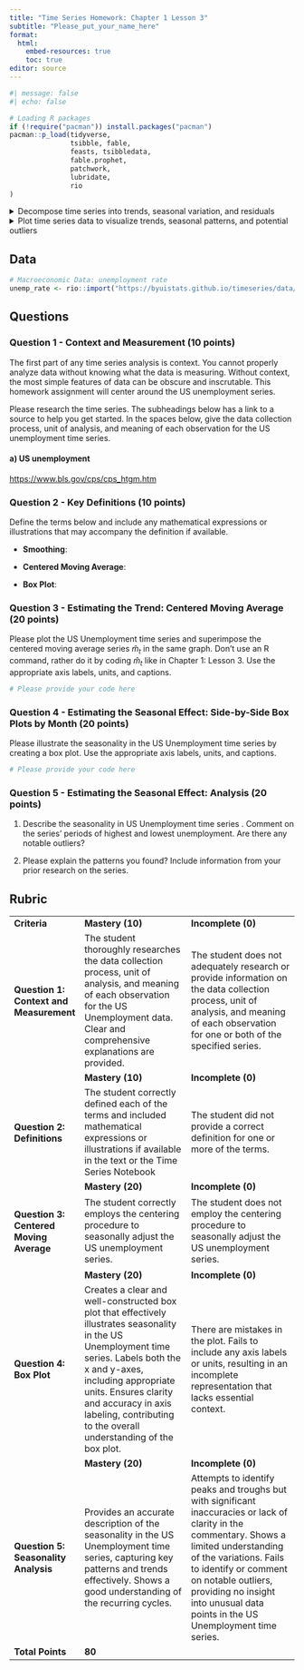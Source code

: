 ```yaml
---
title: "Time Series Homework: Chapter 1 Lesson 3"
subtitle: "Please_put_your_name_here"
format: 
  html:
    embed-resources: true
    toc: true
editor: source
---
```


```r
#| message: false
#| echo: false

# Loading R packages
if (!require("pacman")) install.packages("pacman")
pacman::p_load(tidyverse, 
               tsibble, fable,
               feasts, tsibbledata,
               fable.prophet,
               patchwork,
               lubridate, 
               rio 
)
```

<details>

<summary>Decompose time series into trends, seasonal variation, and residuals</summary>
-   Define smoothing
-   Compute the centered moving average for a time series
-   Estimate the trend component using moving averages

</details>


<details>

<summary>Plot time series data to visualize trends, seasonal patterns, and potential outliers</summary>
-   Plot the estimated trend of a time series using a moving average
-   Make box plots to examine seasonality
-   Interpret the trend and seasonal pattern observed in a time series

</details>


<!-- Assignment Begins Here-->

## Data

```r
# Macroeconomic Data: unemployment rate
unemp_rate <- rio::import("https://byuistats.github.io/timeseries/data/unemp_rate.csv")

```

## Questions

### Question 1 - Context and Measurement (10 points)

The first part of any time series analysis is context. You cannot properly analyze data without knowing what the data is measuring. Without context, the most simple features of data can be obscure and inscrutable. This homework assignment will center around the US unemployment series.

Please research the time series. The subheadings below has a link to a source to help you get started. In the spaces below, give the data collection process, unit of analysis, and meaning of each observation for the US unemployment time series.

#### a) US unemployment

<https://www.bls.gov/cps/cps_htgm.htm>

::: {.callout-note title="Answer" icon="false"}
<!-- Delete this and put your answer here. The three colons mark the end of your answer. -->
:::

### Question 2 - Key Definitions (10 points)

Define the terms below and include any mathematical expressions or illustrations that may accompany the definition if available.

::: {.callout-note title="Answer" icon="false"}
-   **Smoothing**: <!-- Delete this and put your answer here. -->

-   **Centered Moving Average**: <!-- Delete this and put your answer here. -->

-   **Box Plot**: <!-- Delete this and put your answer here. -->
:::

### Question 3 - Estimating the Trend: Centered Moving Average (20 points)

Please plot the US Unemployment time series and superimpose the centered moving average series $\hat{m}_{t}$ in the same graph. Don't use an R command, rather do it by coding $\hat{m}_{t}$ like in Chapter 1: Lesson 3. Use the appropriate axis labels, units, and captions.

::: {.callout-note title="Answer" icon="false"}
```r
# Please provide your code here

```

<!-- Delete this and put your written answer here. The three colons mark the end of your answer. -->
:::

### Question 4 - Estimating the Seasonal Effect: Side-by-Side Box Plots by Month (20 points)

Please illustrate the seasonality in the US Unemployment time series by creating a box plot. Use the appropriate axis labels, units, and captions.

::: {.callout-note title="Answer" icon="false"}
```r
# Please provide your code here

```

<!-- Delete this and put your written answer here. The three colons mark the end of your answer. -->
:::

### Question 5 - Estimating the Seasonal Effect: Analysis (20 points)

1.  Describe the seasonality in US Unemployment time series . Comment on the series' periods of highest and lowest unemployment. Are there any notable outliers?

::: {.callout-note title="Answer" icon="false"}
<!-- Delete this and put your written answer here. The three colons mark the end of your answer. -->
:::

2.  Please explain the patterns you found? Include information from your prior research on the series.

::: {.callout-note title="Answer" icon="false"}
<!-- Delete this and put your written answer here. The three colons mark the end of your answer. -->
:::









<!-- Try not to touch the table markdown below -->

## Rubric

+----------------------------------------------+-------------------------------------------------------------------------------------------------------------------------------------------------------------------------------------------------------------------------------------------------------------------------------------------------+-----------------------------------------------------------------------------------------------------------------------------------------------------------------------------------------------------------------------------------------------------------------------------------------------------+
| **Criteria**                                 | **Mastery (10)**                                                                                                                                                                                                                                                                                | **Incomplete (0)**                                                                                                                                                                                                                                                                                  |
+----------------------------------------------+-------------------------------------------------------------------------------------------------------------------------------------------------------------------------------------------------------------------------------------------------------------------------------------------------+-----------------------------------------------------------------------------------------------------------------------------------------------------------------------------------------------------------------------------------------------------------------------------------------------------+
| #### **Question 1: Context and Measurement** | The student thoroughly researches the data collection process, unit of analysis, and meaning of each observation for the US Unemployment data. Clear and comprehensive explanations are provided.                                                                                               | The student does not adequately research or provide information on the data collection process, unit of analysis, and meaning of each observation for one or both of the specified series.                                                                                                          |
+----------------------------------------------+-------------------------------------------------------------------------------------------------------------------------------------------------------------------------------------------------------------------------------------------------------------------------------------------------+-----------------------------------------------------------------------------------------------------------------------------------------------------------------------------------------------------------------------------------------------------------------------------------------------------+
|                                              | **Mastery (10)**                                                                                                                                                                                                                                                                                | **Incomplete (0)**                                                                                                                                                                                                                                                                                  |
+----------------------------------------------+-------------------------------------------------------------------------------------------------------------------------------------------------------------------------------------------------------------------------------------------------------------------------------------------------+-----------------------------------------------------------------------------------------------------------------------------------------------------------------------------------------------------------------------------------------------------------------------------------------------------+
| #### **Question 2: Definitions**             | The student correctly defined each of the terms and included mathematical expressions or illustrations if available in the text or the Time Series Notebook                                                                                                                                     | The student did not provide a correct definition for one or more of the terms.                                                                                                                                                                                                                      |
+----------------------------------------------+-------------------------------------------------------------------------------------------------------------------------------------------------------------------------------------------------------------------------------------------------------------------------------------------------+-----------------------------------------------------------------------------------------------------------------------------------------------------------------------------------------------------------------------------------------------------------------------------------------------------+
|                                              | **Mastery (20)**                                                                                                                                                                                                                                                                                | **Incomplete (0)**                                                                                                                                                                                                                                                                                  |
+----------------------------------------------+-------------------------------------------------------------------------------------------------------------------------------------------------------------------------------------------------------------------------------------------------------------------------------------------------+-----------------------------------------------------------------------------------------------------------------------------------------------------------------------------------------------------------------------------------------------------------------------------------------------------+
| #### **Question 3: Centered Moving Average** | The student correctly employs the centering procedure to seasonally adjust the US unemployment series.                                                                                                                                                                                          | The student does not employ the centering procedure to seasonally adjust the US unemployment series.                                                                                                                                                                                                |
+----------------------------------------------+-------------------------------------------------------------------------------------------------------------------------------------------------------------------------------------------------------------------------------------------------------------------------------------------------+-----------------------------------------------------------------------------------------------------------------------------------------------------------------------------------------------------------------------------------------------------------------------------------------------------+
|                                              | **Mastery (20)**                                                                                                                                                                                                                                                                                | **Incomplete (0)**                                                                                                                                                                                                                                                                                  |
+----------------------------------------------+-------------------------------------------------------------------------------------------------------------------------------------------------------------------------------------------------------------------------------------------------------------------------------------------------+-----------------------------------------------------------------------------------------------------------------------------------------------------------------------------------------------------------------------------------------------------------------------------------------------------+
| #### **Question 4: Box Plot**                | Creates a clear and well-constructed box plot that effectively illustrates seasonality in the US Unemployment time series. Labels both the x and y-axes, including appropriate units. Ensures clarity and accuracy in axis labeling, contributing to the overall understanding of the box plot. | There are mistakes in the plot. Fails to include any axis labels or units, resulting in an incomplete representation that lacks essential context.                                                                                                                                                  |
+----------------------------------------------+-------------------------------------------------------------------------------------------------------------------------------------------------------------------------------------------------------------------------------------------------------------------------------------------------+-----------------------------------------------------------------------------------------------------------------------------------------------------------------------------------------------------------------------------------------------------------------------------------------------------+
|                                              | **Mastery (20)**                                                                                                                                                                                                                                                                                | **Incomplete (0)**                                                                                                                                                                                                                                                                                  |
+----------------------------------------------+-------------------------------------------------------------------------------------------------------------------------------------------------------------------------------------------------------------------------------------------------------------------------------------------------+-----------------------------------------------------------------------------------------------------------------------------------------------------------------------------------------------------------------------------------------------------------------------------------------------------+
| #### **Question 5: Seasonality Analysis**    | Provides an accurate description of the seasonality in the US Unemployment time series, capturing key patterns and trends effectively. Shows a good understanding of the recurring cycles.                                                                                                      | Attempts to identify peaks and troughs but with significant inaccuracies or lack of clarity in the commentary. Shows a limited understanding of the variations. Fails to identify or comment on notable outliers, providing no insight into unusual data points in the US Unemployment time series. |
+----------------------------------------------+-------------------------------------------------------------------------------------------------------------------------------------------------------------------------------------------------------------------------------------------------------------------------------------------------+-----------------------------------------------------------------------------------------------------------------------------------------------------------------------------------------------------------------------------------------------------------------------------------------------------+
| **Total Points**                             | **80**                                                                                                                                                                                                                                                                                          |                                                                                                                                                                                                                                                                                                     |
+----------------------------------------------+-------------------------------------------------------------------------------------------------------------------------------------------------------------------------------------------------------------------------------------------------------------------------------------------------+-----------------------------------------------------------------------------------------------------------------------------------------------------------------------------------------------------------------------------------------------------------------------------------------------------+

